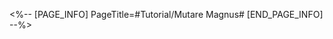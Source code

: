 <%-- [PAGE_INFO]
PageTitle=#Tutorial/Mutare Magnus#
[END_PAGE_INFO] --%>
{{Tutorial
|sort      = 602001
|title     = Mutare Magnus
|subtitle  = 
|type      = Adventure
|about     = 
|image1    = Tutorial Mutare Magnus 1.png{{subst:void|<!--$UPLOAD:<<SpriteOutput/TutorialPic/TutorialPage_602001.png>-<Tutorial Mutare Magnus 1.png>>}}
|text1     = {{Color|h|nobold=1|Mutare Magnus}} is a large-scale jade abacus calculation terminal used to calculate shipping routes and predict future events. To activate the base terminal, simply move the layout on the ground to match the pattern with the shape that is shown.
}}